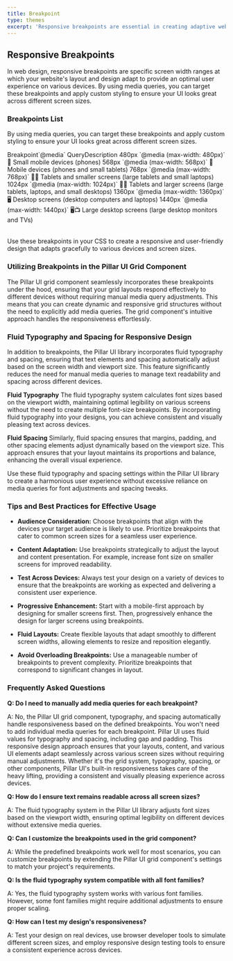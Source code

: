 ```yaml
---
title: Breakpoint
type: themes
excerpt: 'Responsive breakpoints are essential in creating adaptive web designs. Learn about common breakpoints and how to utilize media queries for optimal user experiences on various devices.'
---
```


## Responsive Breakpoints

In web design, responsive breakpoints are specific screen width ranges at which your website's layout and design adapt to provide an optimal user experience on various devices. By using media queries, you can target these breakpoints and apply custom styling to ensure your UI looks great across different screen sizes.

### Breakpoints List

By using media queries, you can target these breakpoints and apply custom styling to ensure your UI looks great across different screen sizes.

<Table>
  <TableColumn>Breakpoint</TableColumn>
  <TableColumn>`@media` Query</TableColumn>
  <TableColumn>Description</TableColumn>
  <TableRow>
    <TableColumn>480px</TableColumn>
    <TableColumn>`@media (max-width: 480px)`</TableColumn>
    <TableColumn>📱 Small mobile devices (phones)</TableColumn>
  </TableRow>
  <TableRow>
    <TableColumn>568px</TableColumn>
    <TableColumn>`@media (max-width: 568px)`</TableColumn>
    <TableColumn>📱 Mobile devices (phones and small tablets)</TableColumn>
  </TableRow>
  <TableRow>
    <TableColumn>768px</TableColumn>
    <TableColumn>`@media (max-width: 768px)`</TableColumn>
    <TableColumn>📱📓 Tablets and smaller screens (large tablets and small laptops)</TableColumn>
  </TableRow>
  <TableRow>
    <TableColumn>1024px</TableColumn>
    <TableColumn>`@media (max-width: 1024px)`</TableColumn>
    <TableColumn>📱📓 Tablets and larger screens (large tablets, laptops, and small desktops)</TableColumn>
  </TableRow>
  <TableRow>
    <TableColumn>1360px</TableColumn>
    <TableColumn>`@media (max-width: 1360px)`</TableColumn>
    <TableColumn>🖥️ Desktop screens (desktop computers and laptops)</TableColumn>
  </TableRow>
  <TableRow>
    <TableColumn>1440px</TableColumn>
    <TableColumn>`@media (max-width: 1440px)`</TableColumn>
    <TableColumn>🖥️📺 Large desktop screens (large desktop monitors and TVs)</TableColumn>
  </TableRow>
</Table>

Use these breakpoints in your CSS to create a responsive and user-friendly design that adapts gracefully to various devices
and screen sizes.

### Utilizing Breakpoints in the Pillar UI Grid Component

The Pillar UI grid component seamlessly incorporates these breakpoints under the hood, ensuring that your grid layouts respond effectively to different devices without requiring manual media query adjustments. This means that you can create dynamic and responsive grid structures without the need to explicitly add media queries. The grid component's intuitive approach handles the responsiveness effortlessly.

### Fluid Typography and Spacing for Responsive Design

In addition to breakpoints, the Pillar UI library incorporates fluid typography and spacing, ensuring that text elements and spacing automatically adjust based on the screen width and viewport size. This feature significantly reduces the need for manual media queries to manage text readability and spacing across different devices.

**Fluid Typography**
The fluid typography system calculates font sizes based on the viewport width, maintaining optimal legibility on various screens without the need to create multiple font-size breakpoints. By incorporating fluid typography into your designs, you can achieve consistent and visually pleasing text across devices.

**Fluid Spacing**
Similarly, fluid spacing ensures that margins, padding, and other spacing elements adjust dynamically based on the viewport size. This approach ensures that your layout maintains its proportions and balance, enhancing the overall visual experience.

Use these fluid typography and spacing settings within the Pillar UI library to create a harmonious user experience without excessive reliance on media queries for font adjustments and spacing tweaks.

### Tips and Best Practices for Effective Usage

- **Audience Consideration:** Choose breakpoints that align with the devices your target audience is likely to use. Prioritize breakpoints that cater to common screen sizes for a seamless user experience.

- **Content Adaptation:** Use breakpoints strategically to adjust the layout and content presentation. For example, increase font size on smaller screens for improved readability.

- **Test Across Devices:** Always test your design on a variety of devices to ensure that the breakpoints are working as expected and delivering a consistent user experience.

- **Progressive Enhancement:** Start with a mobile-first approach by designing for smaller screens first. Then, progressively enhance the design for larger screens using breakpoints.

- **Fluid Layouts:** Create flexible layouts that adapt smoothly to different screen widths, allowing elements to resize and reposition elegantly.

- **Avoid Overloading Breakpoints:** Use a manageable number of breakpoints to prevent complexity. Prioritize breakpoints that correspond to significant changes in layout.

### Frequently Asked Questions

**Q: Do I need to manually add media queries for each breakpoint?**

A: No, the Pillar UI grid component, typography, and spacing automatically handle responsiveness based on the defined breakpoints. You won't need to add individual media queries for each breakpoint. Pillar UI uses fluid values for typography and spacing, including gap and padding. This responsive design approach ensures that your layouts, content, and various UI elements adapt seamlessly across various screen sizes without requiring manual adjustments. Whether it's the grid system, typography, spacing, or other components, Pillar UI's built-in responsiveness takes care of the heavy lifting, providing a consistent and visually pleasing experience across devices.

**Q: How do I ensure text remains readable across all screen sizes?**

A: The fluid typography system in the Pillar UI library adjusts font sizes based on the viewport width, ensuring optimal legibility on different devices without extensive media queries.

**Q: Can I customize the breakpoints used in the grid component?**

A: While the predefined breakpoints work well for most scenarios, you can customize breakpoints by extending the Pillar UI grid component's settings to match your project's requirements.

**Q: Is the fluid typography system compatible with all font families?**

A: Yes, the fluid typography system works with various font families. However, some font families might require additional adjustments to ensure proper scaling.

**Q: How can I test my design's responsiveness?**

A: Test your design on real devices, use browser developer tools to simulate different screen sizes, and employ responsive design testing tools to ensure a consistent experience across devices.
